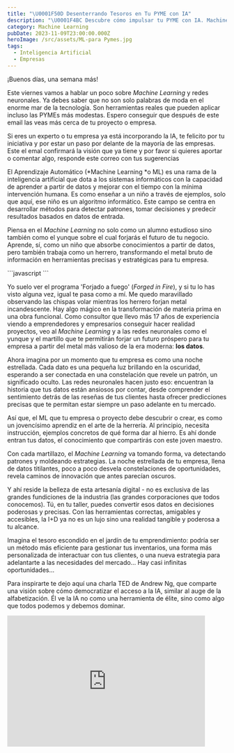 ```yaml
---
title: "\U0001F50D Desenterrando Tesoros en Tu PYME con IA"
description: "\U0001F4BC Descubre cómo impulsar tu PYME con IA. Machine Learning, Redes Neuronales y Deep Learning. ¡Transforma tu negocio! \U0001F680"
category: Machine Learning
pubDate: 2023-11-09T23:00:00.000Z
heroImage: /src/assets/ML-para Pymes.jpg
tags:
  - Inteligencia Artificial
  - Empresas
---
```


¡Buenos días, una semana más!

Este viernes vamos a hablar un poco sobre *Machine Learning* y redes neuronales.  Ya debes saber que no son solo palabras de moda en el enorme mar de la tecnología. Son herramientas reales que pueden aplicar incluso las PYMEs más modestas. Espero conseguir  que después de este email las veas más cerca de tu proyecto o empresa.

Si eres un experto o tu empresa ya está incorporando la IA, te felicito por tu iniciativa y por estar un paso por delante de la mayoría de las empresas. Este el emal confirmará la visión que ya tiene y por favor si quieres aportar o comentar algo, responde este correo con tus sugerencias

El Aprendizaje Automático (\*Machine Learning \*o ML) es una rama de la inteligencia artificial que dota a los sistemas informáticos con la capacidad de aprender a partir de datos y mejorar con el tiempo con la mínima intervención humana. Es como enseñar a un niño a través de ejemplos, solo que aquí, ese niño es un algoritmo informático. Este campo se centra en desarrollar métodos para detectar patrones, tomar decisiones y predecir resultados basados en datos de entrada.

Piensa en el *Machine Learning* no solo como un alumno estudioso sino también como el yunque sobre el cual forjarás el futuro de tu negocio. Aprende, sí, como un niño que absorbe conocimientos a partir de datos, pero también trabaja como un herrero, transformando el metal bruto de información en herramientas precisas y estratégicas para tu empresa.

<div class="blur-lg">
  ```javascript
  ```

  Yo suelo ver el programa 'Forjado a fuego' (*Forged in Fire*), y si tu lo has visto alguna vez, igual te pasa como a mí. Me quedo maravillado observando las chispas volar mientras los herrero forjan metal incandescente. Hay algo mágico en la transformación de materia prima en una obra funcional. Como consultor que llevo más 17 años de experiencia viendo a emprendedores y empresarios conseguir hacer realidad proyectos, veo al *Machine Learning* y a las redes neuronales como el yunque y el martillo que te permitirán forjar un futuro próspero para tu empresa a partir del metal más valioso de la era moderna: **los datos**.

  Ahora imagina por un momento que tu empresa es como una noche estrellada. Cada dato es una pequeña luz brillando en la oscuridad, esperando a ser conectada en una constelación que revele un patrón, un significado oculto. Las redes neuronales hacen justo eso: encuentran la historia que tus datos están ansiosos por contar, desde comprender el sentimiento detrás de las reseñas de tus clientes hasta ofrecer predicciones precisas que te permitan estar siempre un paso adelante en tu mercado.

  Así que, el ML que tu empresa o proyecto debe descubrir o crear, es como un jovencísimo aprendiz en el arte de la herrería. Al principio, necesita instrucción, ejemplos concretos de qué forma dar al hierro. Es ahí donde entran tus datos, el conocimiento que compartirás con este joven maestro.

  Con cada martillazo, el *Machine Learning* va tomando forma, va detectando patrones y moldeando estrategias. La noche estrellada de tu empresa, llena de datos titilantes, poco a poco desvela constelaciones de oportunidades, revela caminos de innovación que antes parecían oscuros.

  Y ahí reside la belleza de esta artesanía digital - no es exclusiva de las grandes fundiciones de la industria (las grandes corporaciones que todos conocemos). Tú, en tu taller, puedes convertir esos datos en decisiones poderosas y precisas. Con las herramientas correctas, amigables y accesibles, la I+D ya no es un lujo sino una realidad tangible y poderosa a tu alcance.

  Imagina el tesoro escondido en el jardín de tu emprendimiento: podría ser un método más eficiente para gestionar tus inventarios, una forma más personalizada de interactuar con tus clientes, o una nueva estrategia para adelantarte a las necesidades del mercado... Hay casi infinitas oportunidades...
</div>

Para inspirarte te dejo aquí una charla TED de Andrew Ng, que comparte una visión sobre cómo democratizar el acceso a la IA, similar al auge de la alfabetización. Él ve la IA no como una herramienta de élite, sino como algo que todos podemos y debemos dominar.

<div class="aspect-w-16 aspect-h-9">
  <iframe class="content-center" src="https://www.youtube.com/watch?v=reUZRyXxUs4" width="90%" height="300" frameborder="0" allow="autoplay; fullscreen; picture-in-picture" allowfullscreen />
</div>

Hasta la próxima semana. Me alegra haber compartido contigo este email. El *Machine Learning*, *Data Science* y *Deep Learning* están a tu alcance.

**PD1** - ¡Comparte este correo!

**PD2** - ¿Quieres más? Estoy preparando el email de la próxima semana, y te va a encantar. ¡No te lo pierdas llegará el próximo viernes a las 11:00!

<hr />

<table class="table-auto w-full">
  <thead class="border-b bg-gray-800 dark:bg-gray-800">
    <tr>
      <th class="text-left text-white !p-4 font-medium">
        Noticias de la semana
      </th>

      <th class="text-left !p-4 font-medium" />
    </tr>
  </thead>

  <tbody>
    <tr class="border-b dark:bg-gray-600">
      <td class="!p-4">
        Google lanza IA generativa para imágenes de anunciantes en EE. UU.
      </td>

      <td class="!p-4">
        <a class="p-4" href="https://techcrunch.com/2023/11/01/google-launches-generative-ai-tools-for-product-imagery-to-u-s-advertisers/?utm_source=aitoolreport.beehiiv.com&utm_medium=newsletter&utm_campaign=china-calls-for-equal-rights-at-uk-s-ai-summit&guccounter=1">Enlace a la noticia en Techcrunch</a>
      </td>
    </tr>

    <tr class="border-b dark:bg-gray-600">
      <td class="!p-4">
        Las 5 mayores tendencias en inteligencia artificial para 2024
      </td>

      <td class="!p-4">
        <a class="p-4" href="https://www.forbes.com/sites/bernardmarr/2023/11/01/the-top-5-artificial-intelligence-trends-for-2024/?sh=4be842962c34">Enlace a la noticia en Forbes</a>
      </td>
    </tr>
  </tbody>
</table>

<hr />
